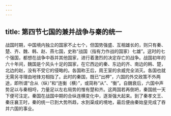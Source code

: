 ```yaml
---
---
---
```

title: 第四节七国的兼并战争与秦的统一
---



战国时期，中国境内独立的国家不止七个，但国势强盛、互相雄长的，则只有秦、楚、齐、魏、韩、赵、燕七国，史称“战国（指有力作战的国家）七雄”。这时的七个强国，都想在战争中吞并其他国家，进行着激烈的决定存亡的战争。战国初年的六十年间，魏国是个风头十足的国家，在它西边的秦、东边的齐、南边的韩、楚，北边的赵，没有不受它的侵略的。各国称王后，周王室的余威完全消灭。各国也就无需另寻理由地锋刃相指了。此时的秦国，既已“出柙”，六国的外交政策不外两途，即所谓“合从（纵）”和“连衡（横）”，或简称“从”、“衡”。自魏衰后，六国中声势足以与秦相埒，力量足以左右局势的惟有楚和齐。这两国若再倒坍，秦国统一天下便可注定。秦国在战国中期的合纵连横变化中，逐渐强大起来。到了秦孝文王、秦庄襄王时，秦的统一已到大势所趋，水到渠成的境地，最后便由秦始皇完成了吞并六国的事业。